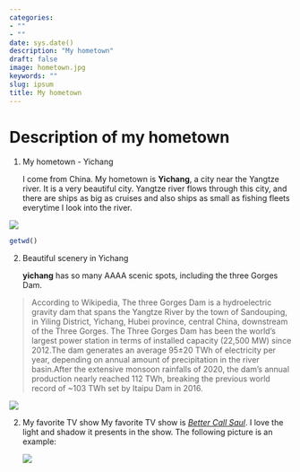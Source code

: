 ```yaml
---
categories:
- ""
- ""
date: sys.date()
description: "My hometown"
draft: false
image: hometown.jpg
keywords: ""
slug: ipsum
title: My hometown
---
```


#  Description of my hometown

1.  My hometown - Yichang

    I come from China. My hometown is **Yichang**, a city near the Yangtze river. It is a very beautiful city. Yangtze river flows through this city, and there are ships as big as cruises and also ships as small as fishing fleets everytime I look into the river.

![](../../static/img/hometown.jpg)

```r
getwd()
```

2. Beautiful scenery in Yichang

    **yichang** has so many AAAA scenic spots, including the three Gorges Dam.
    
> According to Wikipedia, The three Gorges Dam is a hydroelectric gravity dam that spans the Yangtze River by the town of Sandouping, in Yiling District, Yichang, Hubei province, central China, downstream of the Three Gorges. The Three Gorges Dam has been the world's largest power station in terms of installed capacity (22,500 MW) since 2012.The dam generates an average 95±20 TWh of electricity per year, depending on annual amount of precipitation in the river basin.After the extensive monsoon rainfalls of 2020, the dam's annual production nearly reached 112 TWh, breaking the previous world record of ~103 TWh set by Itaipu Dam in 2016.

![](C:/Users/Vincent.Lv/Desktop/data analytics for finance/My_website/My_website/static/img/blogs/three gorges.jpg)


2.  My favorite TV show 
    My favorite TV show is [*Better Call Saul*](https://www.netflix.com/gb/title/80021955). I love the light and shadow it presents in the show. The following picture is an example:

    ![](C:/Users/Vincent.Lv/Desktop/1.jpg)





